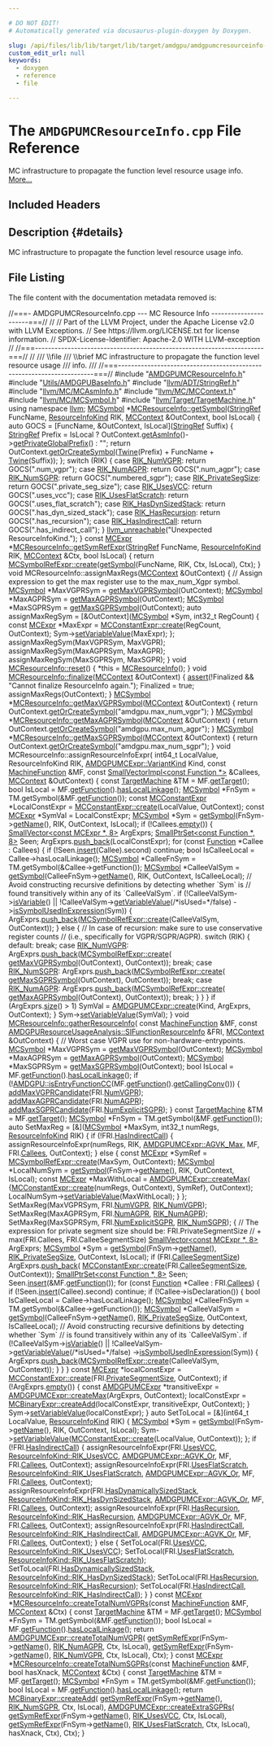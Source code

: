 ```yaml
---

# DO NOT EDIT!
# Automatically generated via docusaurus-plugin-doxygen by Doxygen.

slug: /api/files/lib/lib/target/lib/target/amdgpu/amdgpumcresourceinfo-cpp
custom_edit_url: null
keywords:
  - doxygen
  - reference
  - file

---
```





# The `AMDGPUMCResourceInfo.cpp` File Reference

<DoxygenPage pluginConfig={pluginConfig}>

MC infrastructure to propagate the function level resource usage info. <a href="#details">More...</a>

## Included Headers

<IncludesList>
<IncludesListItem
  filePath="AMDGPUMCResourceInfo.h"
  permalink="/docs/api/files/lib/lib/target/lib/target/amdgpu/amdgpumcresourceinfo-h"
  isLocal="true" />
<IncludesListItem
  filePath="Utils/AMDGPUBaseInfo.h"
  permalink="/docs/api/files/lib/lib/target/lib/target/amdgpu/lib/target/amdgpu/utils/amdgpubaseinfo-h"
  isLocal="true" />
<IncludesListItem
  filePath="llvm/ADT/StringRef.h"
  permalink="/docs/api/files/include/include/llvm/include/llvm/adt/stringref-h"
  isLocal="true" />
<IncludesListItem
  filePath="llvm/MC/MCAsmInfo.h"
  permalink="/docs/api/files/include/include/llvm/include/llvm/mc/mcasminfo-h"
  isLocal="true" />
<IncludesListItem
  filePath="llvm/MC/MCContext.h"
  permalink="/docs/api/files/include/include/llvm/include/llvm/mc/mccontext-h"
  isLocal="true" />
<IncludesListItem
  filePath="llvm/MC/MCSymbol.h"
  permalink="/docs/api/files/include/include/llvm/include/llvm/mc/mcsymbol-h"
  isLocal="true" />
<IncludesListItem
  filePath="llvm/Target/TargetMachine.h"
  permalink="/docs/api/files/include/include/llvm/include/llvm/target/targetmachine-h"
  isLocal="true" />
</IncludesList>

## Description {#details}

MC infrastructure to propagate the function level resource usage info.

## File Listing

The file content with the documentation metadata removed is:

<ProgramListing>

<Link id="l00001" /><CodeLine lineNumber="1"><Highlight kind="comment">//===- AMDGPUMCResourceInfo.cpp --- MC Resource Info ----------------------===//</Highlight><Highlight kind="normal"></Highlight></CodeLine>
<Link id="l00002" /><CodeLine lineNumber="2"><Highlight kind="normal"></Highlight><Highlight kind="comment">//</Highlight><Highlight kind="normal"></Highlight></CodeLine>
<Link id="l00003" /><CodeLine lineNumber="3"><Highlight kind="normal"></Highlight><Highlight kind="comment">// Part of the LLVM Project, under the Apache License v2.0 with LLVM Exceptions.</Highlight><Highlight kind="normal"></Highlight></CodeLine>
<Link id="l00004" /><CodeLine lineNumber="4"><Highlight kind="normal"></Highlight><Highlight kind="comment">// See https://llvm.org/LICENSE.txt for license information.</Highlight><Highlight kind="normal"></Highlight></CodeLine>
<Link id="l00005" /><CodeLine lineNumber="5"><Highlight kind="normal"></Highlight><Highlight kind="comment">// SPDX-License-Identifier: Apache-2.0 WITH LLVM-exception</Highlight><Highlight kind="normal"></Highlight></CodeLine>
<Link id="l00006" /><CodeLine lineNumber="6"><Highlight kind="normal"></Highlight><Highlight kind="comment">//</Highlight><Highlight kind="normal"></Highlight></CodeLine>
<Link id="l00007" /><CodeLine lineNumber="7"><Highlight kind="normal"></Highlight><Highlight kind="comment">//===----------------------------------------------------------------------===//</Highlight><Highlight kind="normal"></Highlight></CodeLine>
<Link id="l00008" /><CodeLine lineNumber="8"><Highlight kind="normal"></Highlight><Highlight kind="comment">//</Highlight><Highlight kind="comment"></Highlight></CodeLine>
<Link id="l00009" /><CodeLine lineNumber="9"><Highlight kind="comment">/// \\file</Highlight></CodeLine>
<Link id="l00010" /><CodeLine lineNumber="10"><Highlight kind="comment">/// \\brief MC infrastructure to propagate the function level resource usage</Highlight></CodeLine>
<Link id="l00011" /><CodeLine lineNumber="11"><Highlight kind="comment">/// info.</Highlight></CodeLine>
<Link id="l00012" /><CodeLine lineNumber="12"><Highlight kind="comment">///</Highlight><Highlight kind="normal"></Highlight></CodeLine>
<Link id="l00013" /><CodeLine lineNumber="13"><Highlight kind="normal"></Highlight><Highlight kind="comment">//===----------------------------------------------------------------------===//</Highlight><Highlight kind="normal"></Highlight></CodeLine>
<Link id="l00014" /><CodeLine lineNumber="14"><Highlight kind="normal"></Highlight></CodeLine>
<Link id="l00015" /><CodeLine lineNumber="15"><Highlight kind="normal"></Highlight><Highlight kind="preprocessor">#include &quot;<a href="/docs/api/files/lib/lib/target/lib/target/amdgpu/amdgpumcresourceinfo-h">AMDGPUMCResourceInfo.h</a>&quot;</Highlight><Highlight kind="normal"></Highlight></CodeLine>
<Link id="l00016" /><CodeLine lineNumber="16"><Highlight kind="normal"></Highlight><Highlight kind="preprocessor">#include &quot;<a href="/docs/api/files/lib/lib/target/lib/target/amdgpu/lib/target/amdgpu/utils/amdgpubaseinfo-h">Utils/AMDGPUBaseInfo.h</a>&quot;</Highlight><Highlight kind="normal"></Highlight></CodeLine>
<Link id="l00017" /><CodeLine lineNumber="17"><Highlight kind="normal"></Highlight><Highlight kind="preprocessor">#include &quot;<a href="/docs/api/files/include/include/llvm/include/llvm/adt/stringref-h">llvm/ADT/StringRef.h</a>&quot;</Highlight><Highlight kind="normal"></Highlight></CodeLine>
<Link id="l00018" /><CodeLine lineNumber="18"><Highlight kind="normal"></Highlight><Highlight kind="preprocessor">#include &quot;<a href="/docs/api/files/include/include/llvm/include/llvm/mc/mcasminfo-h">llvm/MC/MCAsmInfo.h</a>&quot;</Highlight><Highlight kind="normal"></Highlight></CodeLine>
<Link id="l00019" /><CodeLine lineNumber="19"><Highlight kind="normal"></Highlight><Highlight kind="preprocessor">#include &quot;<a href="/docs/api/files/include/include/llvm/include/llvm/mc/mccontext-h">llvm/MC/MCContext.h</a>&quot;</Highlight><Highlight kind="normal"></Highlight></CodeLine>
<Link id="l00020" /><CodeLine lineNumber="20"><Highlight kind="normal"></Highlight><Highlight kind="preprocessor">#include &quot;<a href="/docs/api/files/include/include/llvm/include/llvm/mc/mcsymbol-h">llvm/MC/MCSymbol.h</a>&quot;</Highlight><Highlight kind="normal"></Highlight></CodeLine>
<Link id="l00021" /><CodeLine lineNumber="21"><Highlight kind="normal"></Highlight><Highlight kind="preprocessor">#include &quot;<a href="/docs/api/files/include/include/llvm/include/llvm/target/targetmachine-h">llvm/Target/TargetMachine.h</a>&quot;</Highlight><Highlight kind="normal"></Highlight></CodeLine>
<Link id="l00022" /><CodeLine lineNumber="22"><Highlight kind="normal"></Highlight></CodeLine>
<Link id="l00023" /><CodeLine lineNumber="23"><Highlight kind="normal"></Highlight><Highlight kind="keyword">using namespace </Highlight><Highlight kind="normal"><a href="/docs/api/namespaces/llvm">llvm</a>;</Highlight></CodeLine>
<Link id="l00024" /><CodeLine lineNumber="24"><Highlight kind="normal"></Highlight></CodeLine>
<Link id="l00025" /><CodeLine lineNumber="25" lineLink="/docs/api/classes/llvm/mcresourceinfo/#ab6fb66900168f71c259a40c4213258ee"><Highlight kind="normal"><a href="/docs/api/classes/llvm/mcsymbol">MCSymbol</a> &#42;<a href="/docs/api/classes/llvm/mcresourceinfo/#ab6fb66900168f71c259a40c4213258ee">MCResourceInfo::getSymbol</a>(<a href="/docs/api/classes/llvm/stringref">StringRef</a> FuncName, <a href="/docs/api/classes/llvm/mcresourceinfo/#af48e911064e158653df0cd355208c590">ResourceInfoKind</a> RIK,</Highlight></CodeLine>
<Link id="l00026" /><CodeLine lineNumber="26"><Highlight kind="normal">                                    <a href="/docs/api/classes/llvm/mccontext">MCContext</a> &amp;OutContext, </Highlight><Highlight kind="keywordtype">bool</Highlight><Highlight kind="normal"> IsLocal) &#123;</Highlight></CodeLine>
<Link id="l00027" /><CodeLine lineNumber="27"><Highlight kind="normal">  </Highlight><Highlight kind="keyword">auto</Highlight><Highlight kind="normal"> GOCS = &#91;FuncName, &amp;OutContext, IsLocal&#93;(<a href="/docs/api/classes/llvm/stringref">StringRef</a> Suffix) &#123;</Highlight></CodeLine>
<Link id="l00028" /><CodeLine lineNumber="28"><Highlight kind="normal">    <a href="/docs/api/classes/llvm/stringref">StringRef</a> Prefix =</Highlight></CodeLine>
<Link id="l00029" /><CodeLine lineNumber="29"><Highlight kind="normal">        IsLocal ? OutContext.<a href="/docs/api/classes/llvm/mccontext/#aa3beac794c4afb5b1fb6d06cb7786587">getAsmInfo</a>()-&gt;<a href="/docs/api/classes/llvm/mcasminfo/#a021c993cfff75d122f448141f200673a">getPrivateGlobalPrefix</a>() : </Highlight><Highlight kind="stringliteral">&quot;&quot;</Highlight><Highlight kind="normal">;</Highlight></CodeLine>
<Link id="l00030" /><CodeLine lineNumber="30"><Highlight kind="normal">    </Highlight><Highlight kind="keywordflow">return</Highlight><Highlight kind="normal"> OutContext.<a href="/docs/api/classes/llvm/mccontext/#ac11eef690074972378846024abbe8722">getOrCreateSymbol</a>(<a href="/docs/api/classes/llvm/twine">Twine</a>(Prefix) + FuncName +</Highlight></CodeLine>
<Link id="l00031" /><CodeLine lineNumber="31"><Highlight kind="normal">                                        <a href="/docs/api/classes/llvm/twine">Twine</a>(Suffix));</Highlight></CodeLine>
<Link id="l00032" /><CodeLine lineNumber="32"><Highlight kind="normal">  &#125;;</Highlight></CodeLine>
<Link id="l00033" /><CodeLine lineNumber="33"><Highlight kind="normal">  </Highlight><Highlight kind="keywordflow">switch</Highlight><Highlight kind="normal"> (RIK) &#123;</Highlight></CodeLine>
<Link id="l00034" /><CodeLine lineNumber="34"><Highlight kind="normal">  </Highlight><Highlight kind="keywordflow">case</Highlight><Highlight kind="normal"> <a href="/docs/api/classes/llvm/mcresourceinfo/#af48e911064e158653df0cd355208c590a8da10f6cf6332ee63770a2b025ec0137">RIK&#95;NumVGPR</a>:</Highlight></CodeLine>
<Link id="l00035" /><CodeLine lineNumber="35"><Highlight kind="normal">    </Highlight><Highlight kind="keywordflow">return</Highlight><Highlight kind="normal"> GOCS(</Highlight><Highlight kind="stringliteral">&quot;.num&#95;vgpr&quot;</Highlight><Highlight kind="normal">);</Highlight></CodeLine>
<Link id="l00036" /><CodeLine lineNumber="36"><Highlight kind="normal">  </Highlight><Highlight kind="keywordflow">case</Highlight><Highlight kind="normal"> <a href="/docs/api/classes/llvm/mcresourceinfo/#af48e911064e158653df0cd355208c590a1c2a6e80379270ae20b862a7965b06e2">RIK&#95;NumAGPR</a>:</Highlight></CodeLine>
<Link id="l00037" /><CodeLine lineNumber="37"><Highlight kind="normal">    </Highlight><Highlight kind="keywordflow">return</Highlight><Highlight kind="normal"> GOCS(</Highlight><Highlight kind="stringliteral">&quot;.num&#95;agpr&quot;</Highlight><Highlight kind="normal">);</Highlight></CodeLine>
<Link id="l00038" /><CodeLine lineNumber="38"><Highlight kind="normal">  </Highlight><Highlight kind="keywordflow">case</Highlight><Highlight kind="normal"> <a href="/docs/api/classes/llvm/mcresourceinfo/#af48e911064e158653df0cd355208c590aefa4ed4642c49f918d0520d91df06308">RIK&#95;NumSGPR</a>:</Highlight></CodeLine>
<Link id="l00039" /><CodeLine lineNumber="39"><Highlight kind="normal">    </Highlight><Highlight kind="keywordflow">return</Highlight><Highlight kind="normal"> GOCS(</Highlight><Highlight kind="stringliteral">&quot;.numbered&#95;sgpr&quot;</Highlight><Highlight kind="normal">);</Highlight></CodeLine>
<Link id="l00040" /><CodeLine lineNumber="40"><Highlight kind="normal">  </Highlight><Highlight kind="keywordflow">case</Highlight><Highlight kind="normal"> <a href="/docs/api/classes/llvm/mcresourceinfo/#af48e911064e158653df0cd355208c590a100073e901dedc43d53055d3145387ba">RIK&#95;PrivateSegSize</a>:</Highlight></CodeLine>
<Link id="l00041" /><CodeLine lineNumber="41"><Highlight kind="normal">    </Highlight><Highlight kind="keywordflow">return</Highlight><Highlight kind="normal"> GOCS(</Highlight><Highlight kind="stringliteral">&quot;.private&#95;seg&#95;size&quot;</Highlight><Highlight kind="normal">);</Highlight></CodeLine>
<Link id="l00042" /><CodeLine lineNumber="42"><Highlight kind="normal">  </Highlight><Highlight kind="keywordflow">case</Highlight><Highlight kind="normal"> <a href="/docs/api/classes/llvm/mcresourceinfo/#af48e911064e158653df0cd355208c590a19b2edc3c20039db0b831e29083f32a3">RIK&#95;UsesVCC</a>:</Highlight></CodeLine>
<Link id="l00043" /><CodeLine lineNumber="43"><Highlight kind="normal">    </Highlight><Highlight kind="keywordflow">return</Highlight><Highlight kind="normal"> GOCS(</Highlight><Highlight kind="stringliteral">&quot;.uses&#95;vcc&quot;</Highlight><Highlight kind="normal">);</Highlight></CodeLine>
<Link id="l00044" /><CodeLine lineNumber="44"><Highlight kind="normal">  </Highlight><Highlight kind="keywordflow">case</Highlight><Highlight kind="normal"> <a href="/docs/api/classes/llvm/mcresourceinfo/#af48e911064e158653df0cd355208c590a2211b28e5485598e631dd11904189ece">RIK&#95;UsesFlatScratch</a>:</Highlight></CodeLine>
<Link id="l00045" /><CodeLine lineNumber="45"><Highlight kind="normal">    </Highlight><Highlight kind="keywordflow">return</Highlight><Highlight kind="normal"> GOCS(</Highlight><Highlight kind="stringliteral">&quot;.uses&#95;flat&#95;scratch&quot;</Highlight><Highlight kind="normal">);</Highlight></CodeLine>
<Link id="l00046" /><CodeLine lineNumber="46"><Highlight kind="normal">  </Highlight><Highlight kind="keywordflow">case</Highlight><Highlight kind="normal"> <a href="/docs/api/classes/llvm/mcresourceinfo/#af48e911064e158653df0cd355208c590a569998460199830dadbec581c57d281c">RIK&#95;HasDynSizedStack</a>:</Highlight></CodeLine>
<Link id="l00047" /><CodeLine lineNumber="47"><Highlight kind="normal">    </Highlight><Highlight kind="keywordflow">return</Highlight><Highlight kind="normal"> GOCS(</Highlight><Highlight kind="stringliteral">&quot;.has&#95;dyn&#95;sized&#95;stack&quot;</Highlight><Highlight kind="normal">);</Highlight></CodeLine>
<Link id="l00048" /><CodeLine lineNumber="48"><Highlight kind="normal">  </Highlight><Highlight kind="keywordflow">case</Highlight><Highlight kind="normal"> <a href="/docs/api/classes/llvm/mcresourceinfo/#af48e911064e158653df0cd355208c590a0356f9fc433377d29810e057025a9df4">RIK&#95;HasRecursion</a>:</Highlight></CodeLine>
<Link id="l00049" /><CodeLine lineNumber="49"><Highlight kind="normal">    </Highlight><Highlight kind="keywordflow">return</Highlight><Highlight kind="normal"> GOCS(</Highlight><Highlight kind="stringliteral">&quot;.has&#95;recursion&quot;</Highlight><Highlight kind="normal">);</Highlight></CodeLine>
<Link id="l00050" /><CodeLine lineNumber="50"><Highlight kind="normal">  </Highlight><Highlight kind="keywordflow">case</Highlight><Highlight kind="normal"> <a href="/docs/api/classes/llvm/mcresourceinfo/#af48e911064e158653df0cd355208c590ac75093b0903f372c30885a79ffbc88f2">RIK&#95;HasIndirectCall</a>:</Highlight></CodeLine>
<Link id="l00051" /><CodeLine lineNumber="51"><Highlight kind="normal">    </Highlight><Highlight kind="keywordflow">return</Highlight><Highlight kind="normal"> GOCS(</Highlight><Highlight kind="stringliteral">&quot;.has&#95;indirect&#95;call&quot;</Highlight><Highlight kind="normal">);</Highlight></CodeLine>
<Link id="l00052" /><CodeLine lineNumber="52"><Highlight kind="normal">  &#125;</Highlight></CodeLine>
<Link id="l00053" /><CodeLine lineNumber="53"><Highlight kind="normal">  <a href="/docs/api/files/include/include/llvm/include/llvm/support/errorhandling-h/#ace243f5c25697a1107cce46626b3dc94">llvm&#95;unreachable</a>(</Highlight><Highlight kind="stringliteral">&quot;Unexpected ResourceInfoKind.&quot;</Highlight><Highlight kind="normal">);</Highlight></CodeLine>
<Link id="l00054" /><CodeLine lineNumber="54"><Highlight kind="normal">&#125;</Highlight></CodeLine>
<Link id="l00055" /><CodeLine lineNumber="55"><Highlight kind="normal"></Highlight></CodeLine>
<Link id="l00056" /><CodeLine lineNumber="56" lineLink="/docs/api/classes/llvm/mcresourceinfo/#a4df37ccc4bac970ed9da45c24bf04a42"><Highlight kind="normal"></Highlight><Highlight kind="keyword">const</Highlight><Highlight kind="normal"> <a href="/docs/api/classes/llvm/mcexpr">MCExpr</a> &#42;<a href="/docs/api/classes/llvm/mcresourceinfo/#a4df37ccc4bac970ed9da45c24bf04a42">MCResourceInfo::getSymRefExpr</a>(<a href="/docs/api/classes/llvm/stringref">StringRef</a> FuncName,</Highlight></CodeLine>
<Link id="l00057" /><CodeLine lineNumber="57"><Highlight kind="normal">                                            <a href="/docs/api/classes/llvm/mcresourceinfo/#af48e911064e158653df0cd355208c590">ResourceInfoKind</a> RIK,</Highlight></CodeLine>
<Link id="l00058" /><CodeLine lineNumber="58"><Highlight kind="normal">                                            <a href="/docs/api/classes/llvm/mccontext">MCContext</a> &amp;Ctx, </Highlight><Highlight kind="keywordtype">bool</Highlight><Highlight kind="normal"> IsLocal) &#123;</Highlight></CodeLine>
<Link id="l00059" /><CodeLine lineNumber="59"><Highlight kind="normal">  </Highlight><Highlight kind="keywordflow">return</Highlight><Highlight kind="normal"> <a href="/docs/api/classes/llvm/mcsymbolrefexpr/#a9914b597552aa4b4bcbb8acaa04d632a">MCSymbolRefExpr::create</a>(<a href="/docs/api/classes/llvm/mcresourceinfo/#ab6fb66900168f71c259a40c4213258ee">getSymbol</a>(FuncName, RIK, Ctx, IsLocal), Ctx);</Highlight></CodeLine>
<Link id="l00060" /><CodeLine lineNumber="60"><Highlight kind="normal">&#125;</Highlight></CodeLine>
<Link id="l00061" /><CodeLine lineNumber="61"><Highlight kind="normal"></Highlight></CodeLine>
<Link id="l00062" /><CodeLine lineNumber="62"><Highlight kind="normal"></Highlight><Highlight kind="keywordtype">void</Highlight><Highlight kind="normal"> MCResourceInfo::assignMaxRegs(<a href="/docs/api/classes/llvm/mccontext">MCContext</a> &amp;OutContext) &#123;</Highlight></CodeLine>
<Link id="l00063" /><CodeLine lineNumber="63"><Highlight kind="normal">  </Highlight><Highlight kind="comment">// Assign expression to get the max register use to the max&#95;num&#95;Xgpr symbol.</Highlight><Highlight kind="normal"></Highlight></CodeLine>
<Link id="l00064" /><CodeLine lineNumber="64"><Highlight kind="normal">  <a href="/docs/api/classes/llvm/mcsymbol">MCSymbol</a> &#42;MaxVGPRSym = <a href="/docs/api/classes/llvm/mcresourceinfo/#acdfa9217c601394fde2e02fbbfb5aff4">getMaxVGPRSymbol</a>(OutContext);</Highlight></CodeLine>
<Link id="l00065" /><CodeLine lineNumber="65"><Highlight kind="normal">  <a href="/docs/api/classes/llvm/mcsymbol">MCSymbol</a> &#42;MaxAGPRSym = <a href="/docs/api/classes/llvm/mcresourceinfo/#a5e13c8211ac78de4ed02bd7facb5c18f">getMaxAGPRSymbol</a>(OutContext);</Highlight></CodeLine>
<Link id="l00066" /><CodeLine lineNumber="66"><Highlight kind="normal">  <a href="/docs/api/classes/llvm/mcsymbol">MCSymbol</a> &#42;MaxSGPRSym = <a href="/docs/api/classes/llvm/mcresourceinfo/#a43e26b05f46ee6277cdb509e6e264304">getMaxSGPRSymbol</a>(OutContext);</Highlight></CodeLine>
<Link id="l00067" /><CodeLine lineNumber="67"><Highlight kind="normal"></Highlight></CodeLine>
<Link id="l00068" /><CodeLine lineNumber="68"><Highlight kind="normal">  </Highlight><Highlight kind="keyword">auto</Highlight><Highlight kind="normal"> assignMaxRegSym = &#91;&amp;OutContext&#93;(<a href="/docs/api/classes/llvm/mcsymbol">MCSymbol</a> &#42;Sym, int32&#95;t RegCount) &#123;</Highlight></CodeLine>
<Link id="l00069" /><CodeLine lineNumber="69"><Highlight kind="normal">    </Highlight><Highlight kind="keyword">const</Highlight><Highlight kind="normal"> <a href="/docs/api/classes/llvm/mcexpr">MCExpr</a> &#42;MaxExpr = <a href="/docs/api/classes/llvm/mcconstantexpr/#af9bdc4c9c65ea1ff077fbbb6407d7b2a">MCConstantExpr::create</a>(RegCount, OutContext);</Highlight></CodeLine>
<Link id="l00070" /><CodeLine lineNumber="70"><Highlight kind="normal">    Sym-&gt;<a href="/docs/api/classes/llvm/mcsymbol/#a7f1486460b5e2da7f4527bbb2da54eff">setVariableValue</a>(MaxExpr);</Highlight></CodeLine>
<Link id="l00071" /><CodeLine lineNumber="71"><Highlight kind="normal">  &#125;;</Highlight></CodeLine>
<Link id="l00072" /><CodeLine lineNumber="72"><Highlight kind="normal"></Highlight></CodeLine>
<Link id="l00073" /><CodeLine lineNumber="73"><Highlight kind="normal">  assignMaxRegSym(MaxVGPRSym, MaxVGPR);</Highlight></CodeLine>
<Link id="l00074" /><CodeLine lineNumber="74"><Highlight kind="normal">  assignMaxRegSym(MaxAGPRSym, MaxAGPR);</Highlight></CodeLine>
<Link id="l00075" /><CodeLine lineNumber="75"><Highlight kind="normal">  assignMaxRegSym(MaxSGPRSym, MaxSGPR);</Highlight></CodeLine>
<Link id="l00076" /><CodeLine lineNumber="76"><Highlight kind="normal">&#125;</Highlight></CodeLine>
<Link id="l00077" /><CodeLine lineNumber="77"><Highlight kind="normal"></Highlight></CodeLine>
<Link id="l00078" /><CodeLine lineNumber="78" lineLink="/docs/api/classes/llvm/mcresourceinfo/#ab8ecde31b2988ffcf2f415e6dfab63cc"><Highlight kind="normal"></Highlight><Highlight kind="keywordtype">void</Highlight><Highlight kind="normal"> <a href="/docs/api/classes/llvm/mcresourceinfo/#ab8ecde31b2988ffcf2f415e6dfab63cc">MCResourceInfo::reset</a>() &#123; &#42;</Highlight><Highlight kind="keyword">this</Highlight><Highlight kind="normal"> = <a href="/docs/api/classes/llvm/mcresourceinfo/#a036e50449cbcf927e271aec60a631d14">MCResourceInfo</a>(); &#125;</Highlight></CodeLine>
<Link id="l00079" /><CodeLine lineNumber="79"><Highlight kind="normal"></Highlight></CodeLine>
<Link id="l00080" /><CodeLine lineNumber="80" lineLink="/docs/api/classes/llvm/mcresourceinfo/#a862c4550519c6358f03989ab5915c65f"><Highlight kind="normal"></Highlight><Highlight kind="keywordtype">void</Highlight><Highlight kind="normal"> <a href="/docs/api/classes/llvm/mcresourceinfo/#a862c4550519c6358f03989ab5915c65f">MCResourceInfo::finalize</a>(<a href="/docs/api/classes/llvm/mccontext">MCContext</a> &amp;OutContext) &#123;</Highlight></CodeLine>
<Link id="l00081" /><CodeLine lineNumber="81"><Highlight kind="normal">  <a href="/docs/api/files/lib/lib/target/lib/target/amdgpu/silowercontrolflow-cpp/#a4868c5d81c5ccc98c47aeab6244346a0">assert</a>(!Finalized &amp;&amp; </Highlight><Highlight kind="stringliteral">&quot;Cannot finalize ResourceInfo again.&quot;</Highlight><Highlight kind="normal">);</Highlight></CodeLine>
<Link id="l00082" /><CodeLine lineNumber="82"><Highlight kind="normal">  Finalized = </Highlight><Highlight kind="keyword">true</Highlight><Highlight kind="normal">;</Highlight></CodeLine>
<Link id="l00083" /><CodeLine lineNumber="83"><Highlight kind="normal">  assignMaxRegs(OutContext);</Highlight></CodeLine>
<Link id="l00084" /><CodeLine lineNumber="84"><Highlight kind="normal">&#125;</Highlight></CodeLine>
<Link id="l00085" /><CodeLine lineNumber="85"><Highlight kind="normal"></Highlight></CodeLine>
<Link id="l00086" /><CodeLine lineNumber="86" lineLink="/docs/api/classes/llvm/mcresourceinfo/#acdfa9217c601394fde2e02fbbfb5aff4"><Highlight kind="normal"><a href="/docs/api/classes/llvm/mcsymbol">MCSymbol</a> &#42;<a href="/docs/api/classes/llvm/mcresourceinfo/#acdfa9217c601394fde2e02fbbfb5aff4">MCResourceInfo::getMaxVGPRSymbol</a>(<a href="/docs/api/classes/llvm/mccontext">MCContext</a> &amp;OutContext) &#123;</Highlight></CodeLine>
<Link id="l00087" /><CodeLine lineNumber="87"><Highlight kind="normal">  </Highlight><Highlight kind="keywordflow">return</Highlight><Highlight kind="normal"> OutContext.<a href="/docs/api/classes/llvm/mccontext/#ac11eef690074972378846024abbe8722">getOrCreateSymbol</a>(</Highlight><Highlight kind="stringliteral">&quot;amdgpu.max&#95;num&#95;vgpr&quot;</Highlight><Highlight kind="normal">);</Highlight></CodeLine>
<Link id="l00088" /><CodeLine lineNumber="88"><Highlight kind="normal">&#125;</Highlight></CodeLine>
<Link id="l00089" /><CodeLine lineNumber="89"><Highlight kind="normal"></Highlight></CodeLine>
<Link id="l00090" /><CodeLine lineNumber="90" lineLink="/docs/api/classes/llvm/mcresourceinfo/#a5e13c8211ac78de4ed02bd7facb5c18f"><Highlight kind="normal"><a href="/docs/api/classes/llvm/mcsymbol">MCSymbol</a> &#42;<a href="/docs/api/classes/llvm/mcresourceinfo/#a5e13c8211ac78de4ed02bd7facb5c18f">MCResourceInfo::getMaxAGPRSymbol</a>(<a href="/docs/api/classes/llvm/mccontext">MCContext</a> &amp;OutContext) &#123;</Highlight></CodeLine>
<Link id="l00091" /><CodeLine lineNumber="91"><Highlight kind="normal">  </Highlight><Highlight kind="keywordflow">return</Highlight><Highlight kind="normal"> OutContext.<a href="/docs/api/classes/llvm/mccontext/#ac11eef690074972378846024abbe8722">getOrCreateSymbol</a>(</Highlight><Highlight kind="stringliteral">&quot;amdgpu.max&#95;num&#95;agpr&quot;</Highlight><Highlight kind="normal">);</Highlight></CodeLine>
<Link id="l00092" /><CodeLine lineNumber="92"><Highlight kind="normal">&#125;</Highlight></CodeLine>
<Link id="l00093" /><CodeLine lineNumber="93"><Highlight kind="normal"></Highlight></CodeLine>
<Link id="l00094" /><CodeLine lineNumber="94" lineLink="/docs/api/classes/llvm/mcresourceinfo/#a43e26b05f46ee6277cdb509e6e264304"><Highlight kind="normal"><a href="/docs/api/classes/llvm/mcsymbol">MCSymbol</a> &#42;<a href="/docs/api/classes/llvm/mcresourceinfo/#a43e26b05f46ee6277cdb509e6e264304">MCResourceInfo::getMaxSGPRSymbol</a>(<a href="/docs/api/classes/llvm/mccontext">MCContext</a> &amp;OutContext) &#123;</Highlight></CodeLine>
<Link id="l00095" /><CodeLine lineNumber="95"><Highlight kind="normal">  </Highlight><Highlight kind="keywordflow">return</Highlight><Highlight kind="normal"> OutContext.<a href="/docs/api/classes/llvm/mccontext/#ac11eef690074972378846024abbe8722">getOrCreateSymbol</a>(</Highlight><Highlight kind="stringliteral">&quot;amdgpu.max&#95;num&#95;sgpr&quot;</Highlight><Highlight kind="normal">);</Highlight></CodeLine>
<Link id="l00096" /><CodeLine lineNumber="96"><Highlight kind="normal">&#125;</Highlight></CodeLine>
<Link id="l00097" /><CodeLine lineNumber="97"><Highlight kind="normal"></Highlight></CodeLine>
<Link id="l00098" /><CodeLine lineNumber="98"><Highlight kind="normal"></Highlight><Highlight kind="keywordtype">void</Highlight><Highlight kind="normal"> MCResourceInfo::assignResourceInfoExpr(</Highlight></CodeLine>
<Link id="l00099" /><CodeLine lineNumber="99"><Highlight kind="normal">    int64&#95;t LocalValue, ResourceInfoKind RIK, <a href="/docs/api/classes/llvm/amdgpumcexpr/#ac4e921b9d06cd1d20aa4994fc39ec64e">AMDGPUMCExpr::VariantKind</a> Kind,</Highlight></CodeLine>
<Link id="l00100" /><CodeLine lineNumber="100"><Highlight kind="normal">    </Highlight><Highlight kind="keyword">const</Highlight><Highlight kind="normal"> <a href="/docs/api/classes/llvm/machinefunction">MachineFunction</a> &amp;MF, </Highlight><Highlight kind="keyword">const</Highlight><Highlight kind="normal"> <a href="/docs/api/classes/llvm/smallvectorimpl">SmallVectorImpl&lt;const Function &#42;&gt;</a> &amp;Callees,</Highlight></CodeLine>
<Link id="l00101" /><CodeLine lineNumber="101"><Highlight kind="normal">    <a href="/docs/api/classes/llvm/mccontext">MCContext</a> &amp;OutContext) &#123;</Highlight></CodeLine>
<Link id="l00102" /><CodeLine lineNumber="102"><Highlight kind="normal">  </Highlight><Highlight kind="keyword">const</Highlight><Highlight kind="normal"> <a href="/docs/api/classes/llvm/targetmachine">TargetMachine</a> &amp;TM = MF.<a href="/docs/api/classes/llvm/machinefunction/#af777ff93c9e07a6ff5ffe3226deb3e76">getTarget</a>();</Highlight></CodeLine>
<Link id="l00103" /><CodeLine lineNumber="103"><Highlight kind="normal">  </Highlight><Highlight kind="keywordtype">bool</Highlight><Highlight kind="normal"> IsLocal = MF.<a href="/docs/api/classes/llvm/machinefunction/#a977ddce262de45c645be23d951066351">getFunction</a>().<a href="/docs/api/classes/llvm/globalvalue/#a3ba1af4b9d9faa4a33729bbbecee83d1">hasLocalLinkage</a>();</Highlight></CodeLine>
<Link id="l00104" /><CodeLine lineNumber="104"><Highlight kind="normal">  <a href="/docs/api/classes/llvm/mcsymbol">MCSymbol</a> &#42;FnSym = TM.getSymbol(&amp;MF.<a href="/docs/api/classes/llvm/machinefunction/#a977ddce262de45c645be23d951066351">getFunction</a>());</Highlight></CodeLine>
<Link id="l00105" /><CodeLine lineNumber="105"><Highlight kind="normal">  </Highlight><Highlight kind="keyword">const</Highlight><Highlight kind="normal"> <a href="/docs/api/classes/llvm/mcconstantexpr">MCConstantExpr</a> &#42;LocalConstExpr =</Highlight></CodeLine>
<Link id="l00106" /><CodeLine lineNumber="106"><Highlight kind="normal">      <a href="/docs/api/classes/llvm/mcconstantexpr/#af9bdc4c9c65ea1ff077fbbb6407d7b2a">MCConstantExpr::create</a>(LocalValue, OutContext);</Highlight></CodeLine>
<Link id="l00107" /><CodeLine lineNumber="107"><Highlight kind="normal">  </Highlight><Highlight kind="keyword">const</Highlight><Highlight kind="normal"> <a href="/docs/api/classes/llvm/mcexpr">MCExpr</a> &#42;SymVal = LocalConstExpr;</Highlight></CodeLine>
<Link id="l00108" /><CodeLine lineNumber="108"><Highlight kind="normal">  <a href="/docs/api/classes/llvm/mcsymbol">MCSymbol</a> &#42;Sym = <a href="/docs/api/classes/llvm/mcresourceinfo/#ab6fb66900168f71c259a40c4213258ee">getSymbol</a>(FnSym-&gt;<a href="/docs/api/classes/llvm/mcsymbol/#a57c7b2b9784361914262eeb0a6f0b18d">getName</a>(), RIK, OutContext, IsLocal);</Highlight></CodeLine>
<Link id="l00109" /><CodeLine lineNumber="109"><Highlight kind="normal">  </Highlight><Highlight kind="keywordflow">if</Highlight><Highlight kind="normal"> (!Callees.<a href="/docs/api/classes/llvm/smallvectortemplatecommon/#ad9a3c7bc26b130377bbafc170b5f88a2">empty</a>()) &#123;</Highlight></CodeLine>
<Link id="l00110" /><CodeLine lineNumber="110"><Highlight kind="normal">    <a href="/docs/api/classes/llvm/smallvector">SmallVector&lt;const MCExpr &#42;, 8&gt;</a> ArgExprs;</Highlight></CodeLine>
<Link id="l00111" /><CodeLine lineNumber="111"><Highlight kind="normal">    <a href="/docs/api/classes/llvm/smallptrset">SmallPtrSet&lt;const Function &#42;, 8&gt;</a> Seen;</Highlight></CodeLine>
<Link id="l00112" /><CodeLine lineNumber="112"><Highlight kind="normal">    ArgExprs.<a href="/docs/api/classes/llvm/smallvectortemplatebase/#af42bfbc067df27c19ee2fc859df58799">push&#95;back</a>(LocalConstExpr);</Highlight></CodeLine>
<Link id="l00113" /><CodeLine lineNumber="113"><Highlight kind="normal"></Highlight></CodeLine>
<Link id="l00114" /><CodeLine lineNumber="114"><Highlight kind="normal">    </Highlight><Highlight kind="keywordflow">for</Highlight><Highlight kind="normal"> (</Highlight><Highlight kind="keyword">const</Highlight><Highlight kind="normal"> <a href="/docs/api/classes/llvm/function">Function</a> &#42;Callee : Callees) &#123;</Highlight></CodeLine>
<Link id="l00115" /><CodeLine lineNumber="115"><Highlight kind="normal">      </Highlight><Highlight kind="keywordflow">if</Highlight><Highlight kind="normal"> (!Seen.<a href="/docs/api/classes/llvm/smallptrsetimpl/#a9d834ae3da8c62c2b668dada51335eb0">insert</a>(Callee).second)</Highlight></CodeLine>
<Link id="l00116" /><CodeLine lineNumber="116"><Highlight kind="normal">        </Highlight><Highlight kind="keywordflow">continue</Highlight><Highlight kind="normal">;</Highlight></CodeLine>
<Link id="l00117" /><CodeLine lineNumber="117"><Highlight kind="normal"></Highlight></CodeLine>
<Link id="l00118" /><CodeLine lineNumber="118"><Highlight kind="normal">      </Highlight><Highlight kind="keywordtype">bool</Highlight><Highlight kind="normal"> IsCalleeLocal = Callee-&gt;hasLocalLinkage();</Highlight></CodeLine>
<Link id="l00119" /><CodeLine lineNumber="119"><Highlight kind="normal">      <a href="/docs/api/classes/llvm/mcsymbol">MCSymbol</a> &#42;CalleeFnSym = TM.getSymbol(&amp;Callee-&gt;getFunction());</Highlight></CodeLine>
<Link id="l00120" /><CodeLine lineNumber="120"><Highlight kind="normal">      <a href="/docs/api/classes/llvm/mcsymbol">MCSymbol</a> &#42;CalleeValSym =</Highlight></CodeLine>
<Link id="l00121" /><CodeLine lineNumber="121"><Highlight kind="normal">          <a href="/docs/api/classes/llvm/mcresourceinfo/#ab6fb66900168f71c259a40c4213258ee">getSymbol</a>(CalleeFnSym-&gt;<a href="/docs/api/classes/llvm/mcsymbol/#a57c7b2b9784361914262eeb0a6f0b18d">getName</a>(), RIK, OutContext, IsCalleeLocal);</Highlight></CodeLine>
<Link id="l00122" /><CodeLine lineNumber="122"><Highlight kind="normal"></Highlight></CodeLine>
<Link id="l00123" /><CodeLine lineNumber="123"><Highlight kind="normal">      </Highlight><Highlight kind="comment">// Avoid constructing recursive definitions by detecting whether &#96;Sym&#96; is</Highlight><Highlight kind="normal"></Highlight></CodeLine>
<Link id="l00124" /><CodeLine lineNumber="124"><Highlight kind="normal">      </Highlight><Highlight kind="comment">// found transitively within any of its &#96;CalleeValSym&#96;.</Highlight><Highlight kind="normal"></Highlight></CodeLine>
<Link id="l00125" /><CodeLine lineNumber="125"><Highlight kind="normal">      </Highlight><Highlight kind="keywordflow">if</Highlight><Highlight kind="normal"> (!CalleeValSym-&gt;<a href="/docs/api/classes/llvm/mcsymbol/#a620bf1ce8489b3da259faf0c55a862aa">isVariable</a>() ||</Highlight></CodeLine>
<Link id="l00126" /><CodeLine lineNumber="126"><Highlight kind="normal">          !CalleeValSym-&gt;<a href="/docs/api/classes/llvm/mcsymbol/#a2192a3f25b0bc0505cc168a012038046">getVariableValue</a>(</Highlight><Highlight kind="comment">/&#42;isUsed=&#42;/</Highlight><Highlight kind="keyword">false</Highlight><Highlight kind="normal">)</Highlight></CodeLine>
<Link id="l00127" /><CodeLine lineNumber="127"><Highlight kind="normal">               -&gt;<a href="/docs/api/classes/llvm/mcexpr/#ae066b71f79346e6cf0e978da4656e1bc">isSymbolUsedInExpression</a>(Sym)) &#123;</Highlight></CodeLine>
<Link id="l00128" /><CodeLine lineNumber="128"><Highlight kind="normal">        ArgExprs.<a href="/docs/api/classes/llvm/smallvectortemplatebase/#af42bfbc067df27c19ee2fc859df58799">push&#95;back</a>(<a href="/docs/api/classes/llvm/mcsymbolrefexpr/#a9914b597552aa4b4bcbb8acaa04d632a">MCSymbolRefExpr::create</a>(CalleeValSym, OutContext));</Highlight></CodeLine>
<Link id="l00129" /><CodeLine lineNumber="129"><Highlight kind="normal">      &#125; </Highlight><Highlight kind="keywordflow">else</Highlight><Highlight kind="normal"> &#123;</Highlight></CodeLine>
<Link id="l00130" /><CodeLine lineNumber="130"><Highlight kind="normal">        </Highlight><Highlight kind="comment">// In case of recursion: make sure to use conservative register counts</Highlight><Highlight kind="normal"></Highlight></CodeLine>
<Link id="l00131" /><CodeLine lineNumber="131"><Highlight kind="normal">        </Highlight><Highlight kind="comment">// (i.e., specifically for VGPR/SGPR/AGPR).</Highlight><Highlight kind="normal"></Highlight></CodeLine>
<Link id="l00132" /><CodeLine lineNumber="132"><Highlight kind="normal">        </Highlight><Highlight kind="keywordflow">switch</Highlight><Highlight kind="normal"> (RIK) &#123;</Highlight></CodeLine>
<Link id="l00133" /><CodeLine lineNumber="133"><Highlight kind="normal">        </Highlight><Highlight kind="keywordflow">default</Highlight><Highlight kind="normal">:</Highlight></CodeLine>
<Link id="l00134" /><CodeLine lineNumber="134"><Highlight kind="normal">          </Highlight><Highlight kind="keywordflow">break</Highlight><Highlight kind="normal">;</Highlight></CodeLine>
<Link id="l00135" /><CodeLine lineNumber="135"><Highlight kind="normal">        </Highlight><Highlight kind="keywordflow">case</Highlight><Highlight kind="normal"> <a href="/docs/api/classes/llvm/mcresourceinfo/#af48e911064e158653df0cd355208c590a8da10f6cf6332ee63770a2b025ec0137">RIK&#95;NumVGPR</a>:</Highlight></CodeLine>
<Link id="l00136" /><CodeLine lineNumber="136"><Highlight kind="normal">          ArgExprs.<a href="/docs/api/classes/llvm/smallvectortemplatebase/#af42bfbc067df27c19ee2fc859df58799">push&#95;back</a>(<a href="/docs/api/classes/llvm/mcsymbolrefexpr/#a9914b597552aa4b4bcbb8acaa04d632a">MCSymbolRefExpr::create</a>(</Highlight></CodeLine>
<Link id="l00137" /><CodeLine lineNumber="137"><Highlight kind="normal">              <a href="/docs/api/classes/llvm/mcresourceinfo/#acdfa9217c601394fde2e02fbbfb5aff4">getMaxVGPRSymbol</a>(OutContext), OutContext));</Highlight></CodeLine>
<Link id="l00138" /><CodeLine lineNumber="138"><Highlight kind="normal">          </Highlight><Highlight kind="keywordflow">break</Highlight><Highlight kind="normal">;</Highlight></CodeLine>
<Link id="l00139" /><CodeLine lineNumber="139"><Highlight kind="normal">        </Highlight><Highlight kind="keywordflow">case</Highlight><Highlight kind="normal"> <a href="/docs/api/classes/llvm/mcresourceinfo/#af48e911064e158653df0cd355208c590aefa4ed4642c49f918d0520d91df06308">RIK&#95;NumSGPR</a>:</Highlight></CodeLine>
<Link id="l00140" /><CodeLine lineNumber="140"><Highlight kind="normal">          ArgExprs.<a href="/docs/api/classes/llvm/smallvectortemplatebase/#af42bfbc067df27c19ee2fc859df58799">push&#95;back</a>(<a href="/docs/api/classes/llvm/mcsymbolrefexpr/#a9914b597552aa4b4bcbb8acaa04d632a">MCSymbolRefExpr::create</a>(</Highlight></CodeLine>
<Link id="l00141" /><CodeLine lineNumber="141"><Highlight kind="normal">              <a href="/docs/api/classes/llvm/mcresourceinfo/#a43e26b05f46ee6277cdb509e6e264304">getMaxSGPRSymbol</a>(OutContext), OutContext));</Highlight></CodeLine>
<Link id="l00142" /><CodeLine lineNumber="142"><Highlight kind="normal">          </Highlight><Highlight kind="keywordflow">break</Highlight><Highlight kind="normal">;</Highlight></CodeLine>
<Link id="l00143" /><CodeLine lineNumber="143"><Highlight kind="normal">        </Highlight><Highlight kind="keywordflow">case</Highlight><Highlight kind="normal"> <a href="/docs/api/classes/llvm/mcresourceinfo/#af48e911064e158653df0cd355208c590a1c2a6e80379270ae20b862a7965b06e2">RIK&#95;NumAGPR</a>:</Highlight></CodeLine>
<Link id="l00144" /><CodeLine lineNumber="144"><Highlight kind="normal">          ArgExprs.<a href="/docs/api/classes/llvm/smallvectortemplatebase/#af42bfbc067df27c19ee2fc859df58799">push&#95;back</a>(<a href="/docs/api/classes/llvm/mcsymbolrefexpr/#a9914b597552aa4b4bcbb8acaa04d632a">MCSymbolRefExpr::create</a>(</Highlight></CodeLine>
<Link id="l00145" /><CodeLine lineNumber="145"><Highlight kind="normal">              <a href="/docs/api/classes/llvm/mcresourceinfo/#a5e13c8211ac78de4ed02bd7facb5c18f">getMaxAGPRSymbol</a>(OutContext), OutContext));</Highlight></CodeLine>
<Link id="l00146" /><CodeLine lineNumber="146"><Highlight kind="normal">          </Highlight><Highlight kind="keywordflow">break</Highlight><Highlight kind="normal">;</Highlight></CodeLine>
<Link id="l00147" /><CodeLine lineNumber="147"><Highlight kind="normal">        &#125;</Highlight></CodeLine>
<Link id="l00148" /><CodeLine lineNumber="148"><Highlight kind="normal">      &#125;</Highlight></CodeLine>
<Link id="l00149" /><CodeLine lineNumber="149"><Highlight kind="normal">    &#125;</Highlight></CodeLine>
<Link id="l00150" /><CodeLine lineNumber="150"><Highlight kind="normal">    </Highlight><Highlight kind="keywordflow">if</Highlight><Highlight kind="normal"> (ArgExprs.<a href="/docs/api/classes/llvm/smallvectortemplatecommon/#a1c479a8c434377c2b8cb056bdfdfc201">size</a>() &gt; 1)</Highlight></CodeLine>
<Link id="l00151" /><CodeLine lineNumber="151"><Highlight kind="normal">      SymVal = <a href="/docs/api/classes/llvm/amdgpumcexpr/#a8b210af308c92a311c2a71c9a2ad051a">AMDGPUMCExpr::create</a>(Kind, ArgExprs, OutContext);</Highlight></CodeLine>
<Link id="l00152" /><CodeLine lineNumber="152"><Highlight kind="normal">  &#125;</Highlight></CodeLine>
<Link id="l00153" /><CodeLine lineNumber="153"><Highlight kind="normal">  Sym-&gt;<a href="/docs/api/classes/llvm/mcsymbol/#a7f1486460b5e2da7f4527bbb2da54eff">setVariableValue</a>(SymVal);</Highlight></CodeLine>
<Link id="l00154" /><CodeLine lineNumber="154"><Highlight kind="normal">&#125;</Highlight></CodeLine>
<Link id="l00155" /><CodeLine lineNumber="155"><Highlight kind="normal"></Highlight></CodeLine>
<Link id="l00156" /><CodeLine lineNumber="156" lineLink="/docs/api/classes/llvm/mcresourceinfo/#a3681fb2c471c1278bfd939456c752f22"><Highlight kind="normal"></Highlight><Highlight kind="keywordtype">void</Highlight><Highlight kind="normal"> <a href="/docs/api/classes/llvm/mcresourceinfo/#a3681fb2c471c1278bfd939456c752f22">MCResourceInfo::gatherResourceInfo</a>(</Highlight></CodeLine>
<Link id="l00157" /><CodeLine lineNumber="157"><Highlight kind="normal">    </Highlight><Highlight kind="keyword">const</Highlight><Highlight kind="normal"> <a href="/docs/api/classes/llvm/machinefunction">MachineFunction</a> &amp;MF,</Highlight></CodeLine>
<Link id="l00158" /><CodeLine lineNumber="158"><Highlight kind="normal">    </Highlight><Highlight kind="keyword">const</Highlight><Highlight kind="normal"> <a href="/docs/api/structs/llvm/amdgpuresourceusageanalysis/sifunctionresourceinfo">AMDGPUResourceUsageAnalysis::SIFunctionResourceInfo</a> &amp;FRI,</Highlight></CodeLine>
<Link id="l00159" /><CodeLine lineNumber="159"><Highlight kind="normal">    <a href="/docs/api/classes/llvm/mccontext">MCContext</a> &amp;OutContext) &#123;</Highlight></CodeLine>
<Link id="l00160" /><CodeLine lineNumber="160"><Highlight kind="normal">  </Highlight><Highlight kind="comment">// Worst case VGPR use for non-hardware-entrypoints.</Highlight><Highlight kind="normal"></Highlight></CodeLine>
<Link id="l00161" /><CodeLine lineNumber="161"><Highlight kind="normal">  <a href="/docs/api/classes/llvm/mcsymbol">MCSymbol</a> &#42;MaxVGPRSym = <a href="/docs/api/classes/llvm/mcresourceinfo/#acdfa9217c601394fde2e02fbbfb5aff4">getMaxVGPRSymbol</a>(OutContext);</Highlight></CodeLine>
<Link id="l00162" /><CodeLine lineNumber="162"><Highlight kind="normal">  <a href="/docs/api/classes/llvm/mcsymbol">MCSymbol</a> &#42;MaxAGPRSym = <a href="/docs/api/classes/llvm/mcresourceinfo/#a5e13c8211ac78de4ed02bd7facb5c18f">getMaxAGPRSymbol</a>(OutContext);</Highlight></CodeLine>
<Link id="l00163" /><CodeLine lineNumber="163"><Highlight kind="normal">  <a href="/docs/api/classes/llvm/mcsymbol">MCSymbol</a> &#42;MaxSGPRSym = <a href="/docs/api/classes/llvm/mcresourceinfo/#a43e26b05f46ee6277cdb509e6e264304">getMaxSGPRSymbol</a>(OutContext);</Highlight></CodeLine>
<Link id="l00164" /><CodeLine lineNumber="164"><Highlight kind="normal">  </Highlight><Highlight kind="keywordtype">bool</Highlight><Highlight kind="normal"> IsLocal = MF.<a href="/docs/api/classes/llvm/machinefunction/#a977ddce262de45c645be23d951066351">getFunction</a>().<a href="/docs/api/classes/llvm/globalvalue/#a3ba1af4b9d9faa4a33729bbbecee83d1">hasLocalLinkage</a>();</Highlight></CodeLine>
<Link id="l00165" /><CodeLine lineNumber="165"><Highlight kind="normal"></Highlight></CodeLine>
<Link id="l00166" /><CodeLine lineNumber="166"><Highlight kind="normal">  </Highlight><Highlight kind="keywordflow">if</Highlight><Highlight kind="normal"> (!<a href="/docs/api/namespaces/llvm/amdgpu/#a3c65c76a817d60e322ff750366674a92">AMDGPU::isEntryFunctionCC</a>(MF.<a href="/docs/api/classes/llvm/machinefunction/#a977ddce262de45c645be23d951066351">getFunction</a>().<a href="/docs/api/classes/llvm/function/#a5f494edc0a569c7fc9ff4181243be1ed">getCallingConv</a>())) &#123;</Highlight></CodeLine>
<Link id="l00167" /><CodeLine lineNumber="167"><Highlight kind="normal">    <a href="/docs/api/classes/llvm/mcresourceinfo/#af18c19f635c52afe1ddcfa8b0908de6f">addMaxVGPRCandidate</a>(FRI.<a href="/docs/api/structs/llvm/amdgpuresourceusageanalysis/sifunctionresourceinfo/#ace2f47e698e52d6ee942db8b7196e665">NumVGPR</a>);</Highlight></CodeLine>
<Link id="l00168" /><CodeLine lineNumber="168"><Highlight kind="normal">    <a href="/docs/api/classes/llvm/mcresourceinfo/#ac2c8383dcf4dceabc21a1897570ab76e">addMaxAGPRCandidate</a>(FRI.<a href="/docs/api/structs/llvm/amdgpuresourceusageanalysis/sifunctionresourceinfo/#a9307d03fbda2e54a7b2ecb78bac47019">NumAGPR</a>);</Highlight></CodeLine>
<Link id="l00169" /><CodeLine lineNumber="169"><Highlight kind="normal">    <a href="/docs/api/classes/llvm/mcresourceinfo/#a2b49c357b7b7adab83211b02a55dca8e">addMaxSGPRCandidate</a>(FRI.<a href="/docs/api/structs/llvm/amdgpuresourceusageanalysis/sifunctionresourceinfo/#a8a250107696bf3f9bd50f12ed52b937d">NumExplicitSGPR</a>);</Highlight></CodeLine>
<Link id="l00170" /><CodeLine lineNumber="170"><Highlight kind="normal">  &#125;</Highlight></CodeLine>
<Link id="l00171" /><CodeLine lineNumber="171"><Highlight kind="normal"></Highlight></CodeLine>
<Link id="l00172" /><CodeLine lineNumber="172"><Highlight kind="normal">  </Highlight><Highlight kind="keyword">const</Highlight><Highlight kind="normal"> <a href="/docs/api/classes/llvm/targetmachine">TargetMachine</a> &amp;TM = MF.<a href="/docs/api/classes/llvm/machinefunction/#af777ff93c9e07a6ff5ffe3226deb3e76">getTarget</a>();</Highlight></CodeLine>
<Link id="l00173" /><CodeLine lineNumber="173"><Highlight kind="normal">  <a href="/docs/api/classes/llvm/mcsymbol">MCSymbol</a> &#42;FnSym = TM.getSymbol(&amp;MF.<a href="/docs/api/classes/llvm/machinefunction/#a977ddce262de45c645be23d951066351">getFunction</a>());</Highlight></CodeLine>
<Link id="l00174" /><CodeLine lineNumber="174"><Highlight kind="normal"></Highlight></CodeLine>
<Link id="l00175" /><CodeLine lineNumber="175"><Highlight kind="normal">  </Highlight><Highlight kind="keyword">auto</Highlight><Highlight kind="normal"> SetMaxReg = &#91;&amp;&#93;(<a href="/docs/api/classes/llvm/mcsymbol">MCSymbol</a> &#42;MaxSym, int32&#95;t numRegs,</Highlight></CodeLine>
<Link id="l00176" /><CodeLine lineNumber="176"><Highlight kind="normal">                       <a href="/docs/api/classes/llvm/mcresourceinfo/#af48e911064e158653df0cd355208c590">ResourceInfoKind</a> RIK) &#123;</Highlight></CodeLine>
<Link id="l00177" /><CodeLine lineNumber="177"><Highlight kind="normal">    </Highlight><Highlight kind="keywordflow">if</Highlight><Highlight kind="normal"> (!FRI.<a href="/docs/api/structs/llvm/amdgpuresourceusageanalysis/sifunctionresourceinfo/#a9dfea6fbc3e9600bcafa0a2371e9e2de">HasIndirectCall</a>) &#123;</Highlight></CodeLine>
<Link id="l00178" /><CodeLine lineNumber="178"><Highlight kind="normal">      assignResourceInfoExpr(numRegs, RIK, <a href="/docs/api/classes/llvm/amdgpumcexpr/#ac4e921b9d06cd1d20aa4994fc39ec64eade9b37ace7482eb448727fdbd65a75f0">AMDGPUMCExpr::AGVK&#95;Max</a>, MF,</Highlight></CodeLine>
<Link id="l00179" /><CodeLine lineNumber="179"><Highlight kind="normal">                             FRI.<a href="/docs/api/structs/llvm/amdgpuresourceusageanalysis/sifunctionresourceinfo/#adf12c3cdbbcf0fd01e9397a693a6bf8e">Callees</a>, OutContext);</Highlight></CodeLine>
<Link id="l00180" /><CodeLine lineNumber="180"><Highlight kind="normal">    &#125; </Highlight><Highlight kind="keywordflow">else</Highlight><Highlight kind="normal"> &#123;</Highlight></CodeLine>
<Link id="l00181" /><CodeLine lineNumber="181"><Highlight kind="normal">      </Highlight><Highlight kind="keyword">const</Highlight><Highlight kind="normal"> <a href="/docs/api/classes/llvm/mcexpr">MCExpr</a> &#42;SymRef = <a href="/docs/api/classes/llvm/mcsymbolrefexpr/#a9914b597552aa4b4bcbb8acaa04d632a">MCSymbolRefExpr::create</a>(MaxSym, OutContext);</Highlight></CodeLine>
<Link id="l00182" /><CodeLine lineNumber="182"><Highlight kind="normal">      <a href="/docs/api/classes/llvm/mcsymbol">MCSymbol</a> &#42;LocalNumSym =</Highlight></CodeLine>
<Link id="l00183" /><CodeLine lineNumber="183"><Highlight kind="normal">          <a href="/docs/api/classes/llvm/mcresourceinfo/#ab6fb66900168f71c259a40c4213258ee">getSymbol</a>(FnSym-&gt;<a href="/docs/api/classes/llvm/mcsymbol/#a57c7b2b9784361914262eeb0a6f0b18d">getName</a>(), RIK, OutContext, IsLocal);</Highlight></CodeLine>
<Link id="l00184" /><CodeLine lineNumber="184"><Highlight kind="normal">      </Highlight><Highlight kind="keyword">const</Highlight><Highlight kind="normal"> <a href="/docs/api/classes/llvm/mcexpr">MCExpr</a> &#42;MaxWithLocal = <a href="/docs/api/classes/llvm/amdgpumcexpr/#a245bacdf3c88f5963f1ea0b9cc20ffb0">AMDGPUMCExpr::createMax</a>(</Highlight></CodeLine>
<Link id="l00185" /><CodeLine lineNumber="185"><Highlight kind="normal">          &#123;<a href="/docs/api/classes/llvm/mcconstantexpr/#af9bdc4c9c65ea1ff077fbbb6407d7b2a">MCConstantExpr::create</a>(numRegs, OutContext), SymRef&#125;, OutContext);</Highlight></CodeLine>
<Link id="l00186" /><CodeLine lineNumber="186"><Highlight kind="normal">      LocalNumSym-&gt;<a href="/docs/api/classes/llvm/mcsymbol/#a7f1486460b5e2da7f4527bbb2da54eff">setVariableValue</a>(MaxWithLocal);</Highlight></CodeLine>
<Link id="l00187" /><CodeLine lineNumber="187"><Highlight kind="normal">    &#125;</Highlight></CodeLine>
<Link id="l00188" /><CodeLine lineNumber="188"><Highlight kind="normal">  &#125;;</Highlight></CodeLine>
<Link id="l00189" /><CodeLine lineNumber="189"><Highlight kind="normal"></Highlight></CodeLine>
<Link id="l00190" /><CodeLine lineNumber="190"><Highlight kind="normal">  SetMaxReg(MaxVGPRSym, FRI.<a href="/docs/api/structs/llvm/amdgpuresourceusageanalysis/sifunctionresourceinfo/#ace2f47e698e52d6ee942db8b7196e665">NumVGPR</a>, <a href="/docs/api/classes/llvm/mcresourceinfo/#af48e911064e158653df0cd355208c590a8da10f6cf6332ee63770a2b025ec0137">RIK&#95;NumVGPR</a>);</Highlight></CodeLine>
<Link id="l00191" /><CodeLine lineNumber="191"><Highlight kind="normal">  SetMaxReg(MaxAGPRSym, FRI.<a href="/docs/api/structs/llvm/amdgpuresourceusageanalysis/sifunctionresourceinfo/#a9307d03fbda2e54a7b2ecb78bac47019">NumAGPR</a>, <a href="/docs/api/classes/llvm/mcresourceinfo/#af48e911064e158653df0cd355208c590a1c2a6e80379270ae20b862a7965b06e2">RIK&#95;NumAGPR</a>);</Highlight></CodeLine>
<Link id="l00192" /><CodeLine lineNumber="192"><Highlight kind="normal">  SetMaxReg(MaxSGPRSym, FRI.<a href="/docs/api/structs/llvm/amdgpuresourceusageanalysis/sifunctionresourceinfo/#a8a250107696bf3f9bd50f12ed52b937d">NumExplicitSGPR</a>, <a href="/docs/api/classes/llvm/mcresourceinfo/#af48e911064e158653df0cd355208c590aefa4ed4642c49f918d0520d91df06308">RIK&#95;NumSGPR</a>);</Highlight></CodeLine>
<Link id="l00193" /><CodeLine lineNumber="193"><Highlight kind="normal"></Highlight></CodeLine>
<Link id="l00194" /><CodeLine lineNumber="194"><Highlight kind="normal">  &#123;</Highlight></CodeLine>
<Link id="l00195" /><CodeLine lineNumber="195"><Highlight kind="normal">    </Highlight><Highlight kind="comment">// The expression for private segment size should be: FRI.PrivateSegmentSize</Highlight><Highlight kind="normal"></Highlight></CodeLine>
<Link id="l00196" /><CodeLine lineNumber="196"><Highlight kind="normal">    </Highlight><Highlight kind="comment">// + max(FRI.Callees, FRI.CalleeSegmentSize)</Highlight><Highlight kind="normal"></Highlight></CodeLine>
<Link id="l00197" /><CodeLine lineNumber="197"><Highlight kind="normal">    <a href="/docs/api/classes/llvm/smallvector">SmallVector&lt;const MCExpr &#42;, 8&gt;</a> ArgExprs;</Highlight></CodeLine>
<Link id="l00198" /><CodeLine lineNumber="198"><Highlight kind="normal">    <a href="/docs/api/classes/llvm/mcsymbol">MCSymbol</a> &#42;Sym =</Highlight></CodeLine>
<Link id="l00199" /><CodeLine lineNumber="199"><Highlight kind="normal">        <a href="/docs/api/classes/llvm/mcresourceinfo/#ab6fb66900168f71c259a40c4213258ee">getSymbol</a>(FnSym-&gt;<a href="/docs/api/classes/llvm/mcsymbol/#a57c7b2b9784361914262eeb0a6f0b18d">getName</a>(), <a href="/docs/api/classes/llvm/mcresourceinfo/#af48e911064e158653df0cd355208c590a100073e901dedc43d53055d3145387ba">RIK&#95;PrivateSegSize</a>, OutContext, IsLocal);</Highlight></CodeLine>
<Link id="l00200" /><CodeLine lineNumber="200"><Highlight kind="normal">    </Highlight><Highlight kind="keywordflow">if</Highlight><Highlight kind="normal"> (FRI.<a href="/docs/api/structs/llvm/amdgpuresourceusageanalysis/sifunctionresourceinfo/#af3efb2b20e885f6310064a3affb7a296">CalleeSegmentSize</a>)</Highlight></CodeLine>
<Link id="l00201" /><CodeLine lineNumber="201"><Highlight kind="normal">      ArgExprs.<a href="/docs/api/classes/llvm/smallvectortemplatebase/#af42bfbc067df27c19ee2fc859df58799">push&#95;back</a>(</Highlight></CodeLine>
<Link id="l00202" /><CodeLine lineNumber="202"><Highlight kind="normal">          <a href="/docs/api/classes/llvm/mcconstantexpr/#af9bdc4c9c65ea1ff077fbbb6407d7b2a">MCConstantExpr::create</a>(FRI.<a href="/docs/api/structs/llvm/amdgpuresourceusageanalysis/sifunctionresourceinfo/#af3efb2b20e885f6310064a3affb7a296">CalleeSegmentSize</a>, OutContext));</Highlight></CodeLine>
<Link id="l00203" /><CodeLine lineNumber="203"><Highlight kind="normal"></Highlight></CodeLine>
<Link id="l00204" /><CodeLine lineNumber="204"><Highlight kind="normal">    <a href="/docs/api/classes/llvm/smallptrset">SmallPtrSet&lt;const Function &#42;, 8&gt;</a> Seen;</Highlight></CodeLine>
<Link id="l00205" /><CodeLine lineNumber="205"><Highlight kind="normal">    Seen.<a href="/docs/api/classes/llvm/smallptrsetimpl/#a9d834ae3da8c62c2b668dada51335eb0">insert</a>(&amp;MF.<a href="/docs/api/classes/llvm/machinefunction/#a977ddce262de45c645be23d951066351">getFunction</a>());</Highlight></CodeLine>
<Link id="l00206" /><CodeLine lineNumber="206"><Highlight kind="normal">    </Highlight><Highlight kind="keywordflow">for</Highlight><Highlight kind="normal"> (</Highlight><Highlight kind="keyword">const</Highlight><Highlight kind="normal"> <a href="/docs/api/classes/llvm/function">Function</a> &#42;Callee : FRI.<a href="/docs/api/structs/llvm/amdgpuresourceusageanalysis/sifunctionresourceinfo/#adf12c3cdbbcf0fd01e9397a693a6bf8e">Callees</a>) &#123;</Highlight></CodeLine>
<Link id="l00207" /><CodeLine lineNumber="207"><Highlight kind="normal">      </Highlight><Highlight kind="keywordflow">if</Highlight><Highlight kind="normal"> (!Seen.<a href="/docs/api/classes/llvm/smallptrsetimpl/#a9d834ae3da8c62c2b668dada51335eb0">insert</a>(Callee).second)</Highlight></CodeLine>
<Link id="l00208" /><CodeLine lineNumber="208"><Highlight kind="normal">        </Highlight><Highlight kind="keywordflow">continue</Highlight><Highlight kind="normal">;</Highlight></CodeLine>
<Link id="l00209" /><CodeLine lineNumber="209"><Highlight kind="normal">      </Highlight><Highlight kind="keywordflow">if</Highlight><Highlight kind="normal"> (!Callee-&gt;isDeclaration()) &#123;</Highlight></CodeLine>
<Link id="l00210" /><CodeLine lineNumber="210"><Highlight kind="normal">        </Highlight><Highlight kind="keywordtype">bool</Highlight><Highlight kind="normal"> IsCalleeLocal = Callee-&gt;hasLocalLinkage();</Highlight></CodeLine>
<Link id="l00211" /><CodeLine lineNumber="211"><Highlight kind="normal">        <a href="/docs/api/classes/llvm/mcsymbol">MCSymbol</a> &#42;CalleeFnSym = TM.getSymbol(&amp;Callee-&gt;getFunction());</Highlight></CodeLine>
<Link id="l00212" /><CodeLine lineNumber="212"><Highlight kind="normal">        <a href="/docs/api/classes/llvm/mcsymbol">MCSymbol</a> &#42;CalleeValSym =</Highlight></CodeLine>
<Link id="l00213" /><CodeLine lineNumber="213"><Highlight kind="normal">            <a href="/docs/api/classes/llvm/mcresourceinfo/#ab6fb66900168f71c259a40c4213258ee">getSymbol</a>(CalleeFnSym-&gt;<a href="/docs/api/classes/llvm/mcsymbol/#a57c7b2b9784361914262eeb0a6f0b18d">getName</a>(), <a href="/docs/api/classes/llvm/mcresourceinfo/#af48e911064e158653df0cd355208c590a100073e901dedc43d53055d3145387ba">RIK&#95;PrivateSegSize</a>, OutContext,</Highlight></CodeLine>
<Link id="l00214" /><CodeLine lineNumber="214"><Highlight kind="normal">                      IsCalleeLocal);</Highlight></CodeLine>
<Link id="l00215" /><CodeLine lineNumber="215"><Highlight kind="normal"></Highlight></CodeLine>
<Link id="l00216" /><CodeLine lineNumber="216"><Highlight kind="normal">        </Highlight><Highlight kind="comment">// Avoid constructing recursive definitions by detecting whether &#96;Sym&#96;</Highlight><Highlight kind="normal"></Highlight></CodeLine>
<Link id="l00217" /><CodeLine lineNumber="217"><Highlight kind="normal">        </Highlight><Highlight kind="comment">// is found transitively within any of its &#96;CalleeValSym&#96;.</Highlight><Highlight kind="normal"></Highlight></CodeLine>
<Link id="l00218" /><CodeLine lineNumber="218"><Highlight kind="normal">        </Highlight><Highlight kind="keywordflow">if</Highlight><Highlight kind="normal"> (!CalleeValSym-&gt;<a href="/docs/api/classes/llvm/mcsymbol/#a620bf1ce8489b3da259faf0c55a862aa">isVariable</a>() ||</Highlight></CodeLine>
<Link id="l00219" /><CodeLine lineNumber="219"><Highlight kind="normal">            !CalleeValSym-&gt;<a href="/docs/api/classes/llvm/mcsymbol/#a2192a3f25b0bc0505cc168a012038046">getVariableValue</a>(</Highlight><Highlight kind="comment">/&#42;isUsed=&#42;/</Highlight><Highlight kind="keyword">false</Highlight><Highlight kind="normal">)</Highlight></CodeLine>
<Link id="l00220" /><CodeLine lineNumber="220"><Highlight kind="normal">                 -&gt;<a href="/docs/api/classes/llvm/mcexpr/#ae066b71f79346e6cf0e978da4656e1bc">isSymbolUsedInExpression</a>(Sym)) &#123;</Highlight></CodeLine>
<Link id="l00221" /><CodeLine lineNumber="221"><Highlight kind="normal">          ArgExprs.<a href="/docs/api/classes/llvm/smallvectortemplatebase/#af42bfbc067df27c19ee2fc859df58799">push&#95;back</a>(<a href="/docs/api/classes/llvm/mcsymbolrefexpr/#a9914b597552aa4b4bcbb8acaa04d632a">MCSymbolRefExpr::create</a>(CalleeValSym, OutContext));</Highlight></CodeLine>
<Link id="l00222" /><CodeLine lineNumber="222"><Highlight kind="normal">        &#125;</Highlight></CodeLine>
<Link id="l00223" /><CodeLine lineNumber="223"><Highlight kind="normal">      &#125;</Highlight></CodeLine>
<Link id="l00224" /><CodeLine lineNumber="224"><Highlight kind="normal">    &#125;</Highlight></CodeLine>
<Link id="l00225" /><CodeLine lineNumber="225"><Highlight kind="normal">    </Highlight><Highlight kind="keyword">const</Highlight><Highlight kind="normal"> <a href="/docs/api/classes/llvm/mcexpr">MCExpr</a> &#42;localConstExpr =</Highlight></CodeLine>
<Link id="l00226" /><CodeLine lineNumber="226"><Highlight kind="normal">        <a href="/docs/api/classes/llvm/mcconstantexpr/#af9bdc4c9c65ea1ff077fbbb6407d7b2a">MCConstantExpr::create</a>(FRI.<a href="/docs/api/structs/llvm/amdgpuresourceusageanalysis/sifunctionresourceinfo/#a9182e409604c9f69e188aa4580e5d7b1">PrivateSegmentSize</a>, OutContext);</Highlight></CodeLine>
<Link id="l00227" /><CodeLine lineNumber="227"><Highlight kind="normal">    </Highlight><Highlight kind="keywordflow">if</Highlight><Highlight kind="normal"> (!ArgExprs.<a href="/docs/api/classes/llvm/smallvectortemplatecommon/#ad9a3c7bc26b130377bbafc170b5f88a2">empty</a>()) &#123;</Highlight></CodeLine>
<Link id="l00228" /><CodeLine lineNumber="228"><Highlight kind="normal">      </Highlight><Highlight kind="keyword">const</Highlight><Highlight kind="normal"> <a href="/docs/api/classes/llvm/amdgpumcexpr">AMDGPUMCExpr</a> &#42;transitiveExpr =</Highlight></CodeLine>
<Link id="l00229" /><CodeLine lineNumber="229"><Highlight kind="normal">          <a href="/docs/api/classes/llvm/amdgpumcexpr/#a245bacdf3c88f5963f1ea0b9cc20ffb0">AMDGPUMCExpr::createMax</a>(ArgExprs, OutContext);</Highlight></CodeLine>
<Link id="l00230" /><CodeLine lineNumber="230"><Highlight kind="normal">      localConstExpr =</Highlight></CodeLine>
<Link id="l00231" /><CodeLine lineNumber="231"><Highlight kind="normal">          <a href="/docs/api/classes/llvm/mcbinaryexpr/#a3cbe1086ebf00680e8dc374e07305cfb">MCBinaryExpr::createAdd</a>(localConstExpr, transitiveExpr, OutContext);</Highlight></CodeLine>
<Link id="l00232" /><CodeLine lineNumber="232"><Highlight kind="normal">    &#125;</Highlight></CodeLine>
<Link id="l00233" /><CodeLine lineNumber="233"><Highlight kind="normal">    Sym-&gt;<a href="/docs/api/classes/llvm/mcsymbol/#a7f1486460b5e2da7f4527bbb2da54eff">setVariableValue</a>(localConstExpr);</Highlight></CodeLine>
<Link id="l00234" /><CodeLine lineNumber="234"><Highlight kind="normal">  &#125;</Highlight></CodeLine>
<Link id="l00235" /><CodeLine lineNumber="235"><Highlight kind="normal"></Highlight></CodeLine>
<Link id="l00236" /><CodeLine lineNumber="236"><Highlight kind="normal">  </Highlight><Highlight kind="keyword">auto</Highlight><Highlight kind="normal"> SetToLocal = &#91;&amp;&#93;(int64&#95;t LocalValue, <a href="/docs/api/classes/llvm/mcresourceinfo/#af48e911064e158653df0cd355208c590">ResourceInfoKind</a> RIK) &#123;</Highlight></CodeLine>
<Link id="l00237" /><CodeLine lineNumber="237"><Highlight kind="normal">    <a href="/docs/api/classes/llvm/mcsymbol">MCSymbol</a> &#42;Sym = <a href="/docs/api/classes/llvm/mcresourceinfo/#ab6fb66900168f71c259a40c4213258ee">getSymbol</a>(FnSym-&gt;<a href="/docs/api/classes/llvm/mcsymbol/#a57c7b2b9784361914262eeb0a6f0b18d">getName</a>(), RIK, OutContext, IsLocal);</Highlight></CodeLine>
<Link id="l00238" /><CodeLine lineNumber="238"><Highlight kind="normal">    Sym-&gt;<a href="/docs/api/classes/llvm/mcsymbol/#a7f1486460b5e2da7f4527bbb2da54eff">setVariableValue</a>(<a href="/docs/api/classes/llvm/mcconstantexpr/#af9bdc4c9c65ea1ff077fbbb6407d7b2a">MCConstantExpr::create</a>(LocalValue, OutContext));</Highlight></CodeLine>
<Link id="l00239" /><CodeLine lineNumber="239"><Highlight kind="normal">  &#125;;</Highlight></CodeLine>
<Link id="l00240" /><CodeLine lineNumber="240"><Highlight kind="normal"></Highlight></CodeLine>
<Link id="l00241" /><CodeLine lineNumber="241"><Highlight kind="normal">  </Highlight><Highlight kind="keywordflow">if</Highlight><Highlight kind="normal"> (!FRI.<a href="/docs/api/structs/llvm/amdgpuresourceusageanalysis/sifunctionresourceinfo/#a9dfea6fbc3e9600bcafa0a2371e9e2de">HasIndirectCall</a>) &#123;</Highlight></CodeLine>
<Link id="l00242" /><CodeLine lineNumber="242"><Highlight kind="normal">    assignResourceInfoExpr(FRI.<a href="/docs/api/structs/llvm/amdgpuresourceusageanalysis/sifunctionresourceinfo/#ab9afb486dfec15a26a2b0b26a9b5302d">UsesVCC</a>, <a href="/docs/api/classes/llvm/mcresourceinfo/#af48e911064e158653df0cd355208c590a19b2edc3c20039db0b831e29083f32a3">ResourceInfoKind::RIK&#95;UsesVCC</a>,</Highlight></CodeLine>
<Link id="l00243" /><CodeLine lineNumber="243"><Highlight kind="normal">                           <a href="/docs/api/classes/llvm/amdgpumcexpr/#ac4e921b9d06cd1d20aa4994fc39ec64ea5f70392190112d47213e6cc3df8bf8cc">AMDGPUMCExpr::AGVK&#95;Or</a>, MF, FRI.<a href="/docs/api/structs/llvm/amdgpuresourceusageanalysis/sifunctionresourceinfo/#adf12c3cdbbcf0fd01e9397a693a6bf8e">Callees</a>, OutContext);</Highlight></CodeLine>
<Link id="l00244" /><CodeLine lineNumber="244"><Highlight kind="normal">    assignResourceInfoExpr(FRI.<a href="/docs/api/structs/llvm/amdgpuresourceusageanalysis/sifunctionresourceinfo/#a1ad15d21553e3b179b6b0f78efad4e3a">UsesFlatScratch</a>,</Highlight></CodeLine>
<Link id="l00245" /><CodeLine lineNumber="245"><Highlight kind="normal">                           <a href="/docs/api/classes/llvm/mcresourceinfo/#af48e911064e158653df0cd355208c590a2211b28e5485598e631dd11904189ece">ResourceInfoKind::RIK&#95;UsesFlatScratch</a>,</Highlight></CodeLine>
<Link id="l00246" /><CodeLine lineNumber="246"><Highlight kind="normal">                           <a href="/docs/api/classes/llvm/amdgpumcexpr/#ac4e921b9d06cd1d20aa4994fc39ec64ea5f70392190112d47213e6cc3df8bf8cc">AMDGPUMCExpr::AGVK&#95;Or</a>, MF, FRI.<a href="/docs/api/structs/llvm/amdgpuresourceusageanalysis/sifunctionresourceinfo/#adf12c3cdbbcf0fd01e9397a693a6bf8e">Callees</a>, OutContext);</Highlight></CodeLine>
<Link id="l00247" /><CodeLine lineNumber="247"><Highlight kind="normal">    assignResourceInfoExpr(FRI.<a href="/docs/api/structs/llvm/amdgpuresourceusageanalysis/sifunctionresourceinfo/#a7646a5431ba0550b290b5888d0d6898b">HasDynamicallySizedStack</a>,</Highlight></CodeLine>
<Link id="l00248" /><CodeLine lineNumber="248"><Highlight kind="normal">                           <a href="/docs/api/classes/llvm/mcresourceinfo/#af48e911064e158653df0cd355208c590a569998460199830dadbec581c57d281c">ResourceInfoKind::RIK&#95;HasDynSizedStack</a>,</Highlight></CodeLine>
<Link id="l00249" /><CodeLine lineNumber="249"><Highlight kind="normal">                           <a href="/docs/api/classes/llvm/amdgpumcexpr/#ac4e921b9d06cd1d20aa4994fc39ec64ea5f70392190112d47213e6cc3df8bf8cc">AMDGPUMCExpr::AGVK&#95;Or</a>, MF, FRI.<a href="/docs/api/structs/llvm/amdgpuresourceusageanalysis/sifunctionresourceinfo/#adf12c3cdbbcf0fd01e9397a693a6bf8e">Callees</a>, OutContext);</Highlight></CodeLine>
<Link id="l00250" /><CodeLine lineNumber="250"><Highlight kind="normal">    assignResourceInfoExpr(FRI.<a href="/docs/api/structs/llvm/amdgpuresourceusageanalysis/sifunctionresourceinfo/#aeddee414e364d6b8d346964c88b3b50b">HasRecursion</a>, <a href="/docs/api/classes/llvm/mcresourceinfo/#af48e911064e158653df0cd355208c590a0356f9fc433377d29810e057025a9df4">ResourceInfoKind::RIK&#95;HasRecursion</a>,</Highlight></CodeLine>
<Link id="l00251" /><CodeLine lineNumber="251"><Highlight kind="normal">                           <a href="/docs/api/classes/llvm/amdgpumcexpr/#ac4e921b9d06cd1d20aa4994fc39ec64ea5f70392190112d47213e6cc3df8bf8cc">AMDGPUMCExpr::AGVK&#95;Or</a>, MF, FRI.<a href="/docs/api/structs/llvm/amdgpuresourceusageanalysis/sifunctionresourceinfo/#adf12c3cdbbcf0fd01e9397a693a6bf8e">Callees</a>, OutContext);</Highlight></CodeLine>
<Link id="l00252" /><CodeLine lineNumber="252"><Highlight kind="normal">    assignResourceInfoExpr(FRI.<a href="/docs/api/structs/llvm/amdgpuresourceusageanalysis/sifunctionresourceinfo/#a9dfea6fbc3e9600bcafa0a2371e9e2de">HasIndirectCall</a>,</Highlight></CodeLine>
<Link id="l00253" /><CodeLine lineNumber="253"><Highlight kind="normal">                           <a href="/docs/api/classes/llvm/mcresourceinfo/#af48e911064e158653df0cd355208c590ac75093b0903f372c30885a79ffbc88f2">ResourceInfoKind::RIK&#95;HasIndirectCall</a>,</Highlight></CodeLine>
<Link id="l00254" /><CodeLine lineNumber="254"><Highlight kind="normal">                           <a href="/docs/api/classes/llvm/amdgpumcexpr/#ac4e921b9d06cd1d20aa4994fc39ec64ea5f70392190112d47213e6cc3df8bf8cc">AMDGPUMCExpr::AGVK&#95;Or</a>, MF, FRI.<a href="/docs/api/structs/llvm/amdgpuresourceusageanalysis/sifunctionresourceinfo/#adf12c3cdbbcf0fd01e9397a693a6bf8e">Callees</a>, OutContext);</Highlight></CodeLine>
<Link id="l00255" /><CodeLine lineNumber="255"><Highlight kind="normal">  &#125; </Highlight><Highlight kind="keywordflow">else</Highlight><Highlight kind="normal"> &#123;</Highlight></CodeLine>
<Link id="l00256" /><CodeLine lineNumber="256"><Highlight kind="normal">    SetToLocal(FRI.<a href="/docs/api/structs/llvm/amdgpuresourceusageanalysis/sifunctionresourceinfo/#ab9afb486dfec15a26a2b0b26a9b5302d">UsesVCC</a>, <a href="/docs/api/classes/llvm/mcresourceinfo/#af48e911064e158653df0cd355208c590a19b2edc3c20039db0b831e29083f32a3">ResourceInfoKind::RIK&#95;UsesVCC</a>);</Highlight></CodeLine>
<Link id="l00257" /><CodeLine lineNumber="257"><Highlight kind="normal">    SetToLocal(FRI.<a href="/docs/api/structs/llvm/amdgpuresourceusageanalysis/sifunctionresourceinfo/#a1ad15d21553e3b179b6b0f78efad4e3a">UsesFlatScratch</a>, <a href="/docs/api/classes/llvm/mcresourceinfo/#af48e911064e158653df0cd355208c590a2211b28e5485598e631dd11904189ece">ResourceInfoKind::RIK&#95;UsesFlatScratch</a>);</Highlight></CodeLine>
<Link id="l00258" /><CodeLine lineNumber="258"><Highlight kind="normal">    SetToLocal(FRI.<a href="/docs/api/structs/llvm/amdgpuresourceusageanalysis/sifunctionresourceinfo/#a7646a5431ba0550b290b5888d0d6898b">HasDynamicallySizedStack</a>,</Highlight></CodeLine>
<Link id="l00259" /><CodeLine lineNumber="259"><Highlight kind="normal">               <a href="/docs/api/classes/llvm/mcresourceinfo/#af48e911064e158653df0cd355208c590a569998460199830dadbec581c57d281c">ResourceInfoKind::RIK&#95;HasDynSizedStack</a>);</Highlight></CodeLine>
<Link id="l00260" /><CodeLine lineNumber="260"><Highlight kind="normal">    SetToLocal(FRI.<a href="/docs/api/structs/llvm/amdgpuresourceusageanalysis/sifunctionresourceinfo/#aeddee414e364d6b8d346964c88b3b50b">HasRecursion</a>, <a href="/docs/api/classes/llvm/mcresourceinfo/#af48e911064e158653df0cd355208c590a0356f9fc433377d29810e057025a9df4">ResourceInfoKind::RIK&#95;HasRecursion</a>);</Highlight></CodeLine>
<Link id="l00261" /><CodeLine lineNumber="261"><Highlight kind="normal">    SetToLocal(FRI.<a href="/docs/api/structs/llvm/amdgpuresourceusageanalysis/sifunctionresourceinfo/#a9dfea6fbc3e9600bcafa0a2371e9e2de">HasIndirectCall</a>, <a href="/docs/api/classes/llvm/mcresourceinfo/#af48e911064e158653df0cd355208c590ac75093b0903f372c30885a79ffbc88f2">ResourceInfoKind::RIK&#95;HasIndirectCall</a>);</Highlight></CodeLine>
<Link id="l00262" /><CodeLine lineNumber="262"><Highlight kind="normal">  &#125;</Highlight></CodeLine>
<Link id="l00263" /><CodeLine lineNumber="263"><Highlight kind="normal">&#125;</Highlight></CodeLine>
<Link id="l00264" /><CodeLine lineNumber="264"><Highlight kind="normal"></Highlight></CodeLine>
<Link id="l00265" /><CodeLine lineNumber="265" lineLink="/docs/api/classes/llvm/mcresourceinfo/#a6fa44a1fa346266bc9d287dce014dcfb"><Highlight kind="normal"></Highlight><Highlight kind="keyword">const</Highlight><Highlight kind="normal"> <a href="/docs/api/classes/llvm/mcexpr">MCExpr</a> &#42;<a href="/docs/api/classes/llvm/mcresourceinfo/#a6fa44a1fa346266bc9d287dce014dcfb">MCResourceInfo::createTotalNumVGPRs</a>(</Highlight><Highlight kind="keyword">const</Highlight><Highlight kind="normal"> <a href="/docs/api/classes/llvm/machinefunction">MachineFunction</a> &amp;MF,</Highlight></CodeLine>
<Link id="l00266" /><CodeLine lineNumber="266"><Highlight kind="normal">                                                  <a href="/docs/api/classes/llvm/mccontext">MCContext</a> &amp;Ctx) &#123;</Highlight></CodeLine>
<Link id="l00267" /><CodeLine lineNumber="267"><Highlight kind="normal">  </Highlight><Highlight kind="keyword">const</Highlight><Highlight kind="normal"> <a href="/docs/api/classes/llvm/targetmachine">TargetMachine</a> &amp;TM = MF.<a href="/docs/api/classes/llvm/machinefunction/#af777ff93c9e07a6ff5ffe3226deb3e76">getTarget</a>();</Highlight></CodeLine>
<Link id="l00268" /><CodeLine lineNumber="268"><Highlight kind="normal">  <a href="/docs/api/classes/llvm/mcsymbol">MCSymbol</a> &#42;FnSym = TM.getSymbol(&amp;MF.<a href="/docs/api/classes/llvm/machinefunction/#a977ddce262de45c645be23d951066351">getFunction</a>());</Highlight></CodeLine>
<Link id="l00269" /><CodeLine lineNumber="269"><Highlight kind="normal">  </Highlight><Highlight kind="keywordtype">bool</Highlight><Highlight kind="normal"> IsLocal = MF.<a href="/docs/api/classes/llvm/machinefunction/#a977ddce262de45c645be23d951066351">getFunction</a>().<a href="/docs/api/classes/llvm/globalvalue/#a3ba1af4b9d9faa4a33729bbbecee83d1">hasLocalLinkage</a>();</Highlight></CodeLine>
<Link id="l00270" /><CodeLine lineNumber="270"><Highlight kind="normal">  </Highlight><Highlight kind="keywordflow">return</Highlight><Highlight kind="normal"> <a href="/docs/api/classes/llvm/amdgpumcexpr/#a65eb9f650ce7f4dd73c2961f327f3128">AMDGPUMCExpr::createTotalNumVGPR</a>(</Highlight></CodeLine>
<Link id="l00271" /><CodeLine lineNumber="271"><Highlight kind="normal">      <a href="/docs/api/classes/llvm/mcresourceinfo/#a4df37ccc4bac970ed9da45c24bf04a42">getSymRefExpr</a>(FnSym-&gt;<a href="/docs/api/classes/llvm/mcsymbol/#a57c7b2b9784361914262eeb0a6f0b18d">getName</a>(), <a href="/docs/api/classes/llvm/mcresourceinfo/#af48e911064e158653df0cd355208c590a1c2a6e80379270ae20b862a7965b06e2">RIK&#95;NumAGPR</a>, Ctx, IsLocal),</Highlight></CodeLine>
<Link id="l00272" /><CodeLine lineNumber="272"><Highlight kind="normal">      <a href="/docs/api/classes/llvm/mcresourceinfo/#a4df37ccc4bac970ed9da45c24bf04a42">getSymRefExpr</a>(FnSym-&gt;<a href="/docs/api/classes/llvm/mcsymbol/#a57c7b2b9784361914262eeb0a6f0b18d">getName</a>(), <a href="/docs/api/classes/llvm/mcresourceinfo/#af48e911064e158653df0cd355208c590a8da10f6cf6332ee63770a2b025ec0137">RIK&#95;NumVGPR</a>, Ctx, IsLocal), Ctx);</Highlight></CodeLine>
<Link id="l00273" /><CodeLine lineNumber="273"><Highlight kind="normal">&#125;</Highlight></CodeLine>
<Link id="l00274" /><CodeLine lineNumber="274"><Highlight kind="normal"></Highlight></CodeLine>
<Link id="l00275" /><CodeLine lineNumber="275" lineLink="/docs/api/classes/llvm/mcresourceinfo/#aeac390246bd74f8e7897e99b30ae2c6f"><Highlight kind="normal"></Highlight><Highlight kind="keyword">const</Highlight><Highlight kind="normal"> <a href="/docs/api/classes/llvm/mcexpr">MCExpr</a> &#42;<a href="/docs/api/classes/llvm/mcresourceinfo/#aeac390246bd74f8e7897e99b30ae2c6f">MCResourceInfo::createTotalNumSGPRs</a>(</Highlight><Highlight kind="keyword">const</Highlight><Highlight kind="normal"> <a href="/docs/api/classes/llvm/machinefunction">MachineFunction</a> &amp;MF,</Highlight></CodeLine>
<Link id="l00276" /><CodeLine lineNumber="276"><Highlight kind="normal">                                                  </Highlight><Highlight kind="keywordtype">bool</Highlight><Highlight kind="normal"> hasXnack,</Highlight></CodeLine>
<Link id="l00277" /><CodeLine lineNumber="277"><Highlight kind="normal">                                                  <a href="/docs/api/classes/llvm/mccontext">MCContext</a> &amp;Ctx) &#123;</Highlight></CodeLine>
<Link id="l00278" /><CodeLine lineNumber="278"><Highlight kind="normal">  </Highlight><Highlight kind="keyword">const</Highlight><Highlight kind="normal"> <a href="/docs/api/classes/llvm/targetmachine">TargetMachine</a> &amp;TM = MF.<a href="/docs/api/classes/llvm/machinefunction/#af777ff93c9e07a6ff5ffe3226deb3e76">getTarget</a>();</Highlight></CodeLine>
<Link id="l00279" /><CodeLine lineNumber="279"><Highlight kind="normal">  <a href="/docs/api/classes/llvm/mcsymbol">MCSymbol</a> &#42;FnSym = TM.getSymbol(&amp;MF.<a href="/docs/api/classes/llvm/machinefunction/#a977ddce262de45c645be23d951066351">getFunction</a>());</Highlight></CodeLine>
<Link id="l00280" /><CodeLine lineNumber="280"><Highlight kind="normal">  </Highlight><Highlight kind="keywordtype">bool</Highlight><Highlight kind="normal"> IsLocal = MF.<a href="/docs/api/classes/llvm/machinefunction/#a977ddce262de45c645be23d951066351">getFunction</a>().<a href="/docs/api/classes/llvm/globalvalue/#a3ba1af4b9d9faa4a33729bbbecee83d1">hasLocalLinkage</a>();</Highlight></CodeLine>
<Link id="l00281" /><CodeLine lineNumber="281"><Highlight kind="normal">  </Highlight><Highlight kind="keywordflow">return</Highlight><Highlight kind="normal"> <a href="/docs/api/classes/llvm/mcbinaryexpr/#a3cbe1086ebf00680e8dc374e07305cfb">MCBinaryExpr::createAdd</a>(</Highlight></CodeLine>
<Link id="l00282" /><CodeLine lineNumber="282"><Highlight kind="normal">      <a href="/docs/api/classes/llvm/mcresourceinfo/#a4df37ccc4bac970ed9da45c24bf04a42">getSymRefExpr</a>(FnSym-&gt;<a href="/docs/api/classes/llvm/mcsymbol/#a57c7b2b9784361914262eeb0a6f0b18d">getName</a>(), <a href="/docs/api/classes/llvm/mcresourceinfo/#af48e911064e158653df0cd355208c590aefa4ed4642c49f918d0520d91df06308">RIK&#95;NumSGPR</a>, Ctx, IsLocal),</Highlight></CodeLine>
<Link id="l00283" /><CodeLine lineNumber="283"><Highlight kind="normal">      <a href="/docs/api/classes/llvm/amdgpumcexpr/#a99e0974cd15aab665b6eba448cd94a5f">AMDGPUMCExpr::createExtraSGPRs</a>(</Highlight></CodeLine>
<Link id="l00284" /><CodeLine lineNumber="284"><Highlight kind="normal">          <a href="/docs/api/classes/llvm/mcresourceinfo/#a4df37ccc4bac970ed9da45c24bf04a42">getSymRefExpr</a>(FnSym-&gt;<a href="/docs/api/classes/llvm/mcsymbol/#a57c7b2b9784361914262eeb0a6f0b18d">getName</a>(), <a href="/docs/api/classes/llvm/mcresourceinfo/#af48e911064e158653df0cd355208c590a19b2edc3c20039db0b831e29083f32a3">RIK&#95;UsesVCC</a>, Ctx, IsLocal),</Highlight></CodeLine>
<Link id="l00285" /><CodeLine lineNumber="285"><Highlight kind="normal">          <a href="/docs/api/classes/llvm/mcresourceinfo/#a4df37ccc4bac970ed9da45c24bf04a42">getSymRefExpr</a>(FnSym-&gt;<a href="/docs/api/classes/llvm/mcsymbol/#a57c7b2b9784361914262eeb0a6f0b18d">getName</a>(), <a href="/docs/api/classes/llvm/mcresourceinfo/#af48e911064e158653df0cd355208c590a2211b28e5485598e631dd11904189ece">RIK&#95;UsesFlatScratch</a>, Ctx, IsLocal),</Highlight></CodeLine>
<Link id="l00286" /><CodeLine lineNumber="286"><Highlight kind="normal">          hasXnack, Ctx),</Highlight></CodeLine>
<Link id="l00287" /><CodeLine lineNumber="287"><Highlight kind="normal">      Ctx);</Highlight></CodeLine>
<Link id="l00288" /><CodeLine lineNumber="288"><Highlight kind="normal">&#125;</Highlight></CodeLine>

</ProgramListing>


</DoxygenPage>

